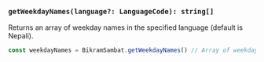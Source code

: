 ### `getWeekdayNames(language?: LanguageCode): string[]`

Returns an array of weekday names in the specified language (default is Nepali).

```jsx copy
const weekdayNames = BikramSambat.getWeekdayNames() // Array of weekday names
```
